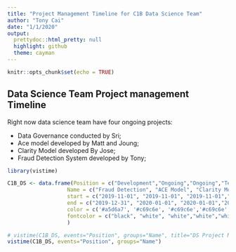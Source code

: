 ---
title: "Project Management Timeline for C1B Data Science Team"
author: "Tony Cai"
date: "1/1/2020"
output:
  prettydoc::html_pretty: null
  highlight: github
  theme: cayman
---

```{r setup, include=FALSE}
knitr::opts_chunk$set(echo = TRUE)
```

## Data Science Team Project management Timeline

Right now data science team have four ongoing projects:
  
* Data Governance conducted by Sri;  
* Ace model developed by Matt and Joung;  
* Clarity Model developed By Jose;  
* Fraud Detection System developed by Tony;  
  
  
    
  

```{r echo=FALSE,message = FALSE}
library(vistime)

C1B_DS <- data.frame(Position = c("Development","Ongoing","Ongoing","Testing","Ongoing"),
                   Name = c("Fraud Detection", "ACE Model", "Clarity Model","Fraud Detection","Data Governance"),
                   start = c("2019-11-01", "2019-11-01", "2019-11-01","2020-01-01","2019-10-01"),
                   end = c("2019-12-31", "2020-01-01", "2020-01-01","2020-01-31","2020-05-30" ),
                   color = c('#a5d6a7', '#c69c6e', '#c69c6e','#c69c6e','#c69c6e'),
                   fontcolor = c("black", "white", "white","white","white")
                   )

# vistime(C1B_DS, events="Position", groups="Name", title="DS Project Management")
vistime(C1B_DS, events="Position", groups="Name")
```




